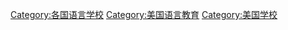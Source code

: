 [[Category:各国语言学校|Category:各国语言学校]]
[[Category:美国语言教育|Category:美国语言教育]]
[[Category:美国学校|Category:美国学校]]